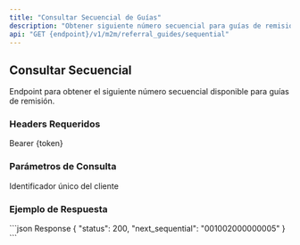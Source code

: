 ```yaml
---
title: "Consultar Secuencial de Guías"
description: "Obtener siguiente número secuencial para guías de remisión"
api: "GET {endpoint}/v1/m2m/referral_guides/sequential"
---
```


## Consultar Secuencial

Endpoint para obtener el siguiente número secuencial disponible para guías de remisión.

### Headers Requeridos

<ParamField header="Authorization" type="string" required>
  Bearer {token}
</ParamField>

### Parámetros de Consulta

<ParamField query="unique_id" type="string" required>
  Identificador único del cliente
</ParamField>

### Ejemplo de Respuesta

<ResponseExample>
```json Response
{
  "status": 200,
  "next_sequential": "001002000000005"
}
```
</ResponseExample>
